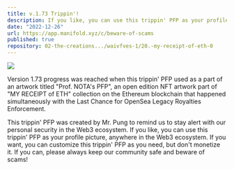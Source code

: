 ```yaml
---
title: v.1.73 Trippin'!
description: If you like, you can use this trippin' PFP as your profile picture, anywhere in the Web3 ecosystem. If you want, you can customize this trippin' PFP as you need, but don't monetize it.
date: "2022-12-26"
url: https://app.manifold.xyz/c/beware-of-scams
published: true
repository: 02-the-creations.../waivfves-1/20.-my-receipt-of-eth-0
---
```


[![](/1.73-com.gif)](/1.73-com.gif)

Version 1.73 progress was reached when this trippin' PFP used as a part of an artwork titled "Prof. NOTA's PFP", an open edition NFT artwork part of "MY RECEIPT of ETH" collection on the Ethereum blockchain that happened simultaneously with the Last Chance for OpenSea Legacy Royalties Enforcement.   
   
This trippin' PFP was created by Mr. Pung to remind us to stay alert with our personal security in the Web3 ecosystem. If you like, you can use this trippin' PFP as your profile picture, anywhere in the Web3 ecosystem. If you want, you can customize this trippin' PFP as you need, but don't monetize it. If you can, please always keep our community safe and beware of scams!